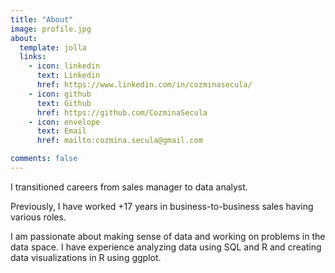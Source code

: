 ```yaml
---
title: "About"
image: profile.jpg
about:
  template: jolla
  links: 
    - icon: linkedin
      text: Linkedin
      href: https://www.linkedin.com/in/cozminasecula/
    - icon: github
      text: Github
      href: https://github.com/CozminaSecula
    - icon: envelope
      text: Email
      href: mailto:cozmina.secula@gmail.com

comments: false
---
```


I transitioned careers from sales manager to data analyst.

Previously, I have worked +17 years in business-to-business sales having various roles. 

I am passionate about making sense of data and working on problems in the data space. I have experience analyzing data using SQL and R and creating data visualizations in R using ggplot. 